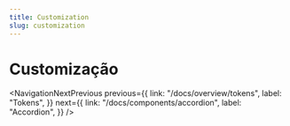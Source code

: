 ```yaml
---
title: Customization
slug: customization
---
```


# Customização

<Description text="Rempi-UI was designed so that you can customize tokens and make the library look like your product." />

<NavigationNextPrevious
  previous={{
    link: "/docs/overview/tokens",
    label: "Tokens",
  }}
  next={{
    link: "/docs/components/accordion",
    label: "Accordion",
  }}
/>

<EditThisPage url="overview/en-US/customization.mdx" />
